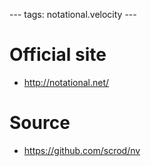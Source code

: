 ---
tags: notational.velocity
---
= Official site =

* http://notational.net/

= Source =

* https://github.com/scrod/nv
